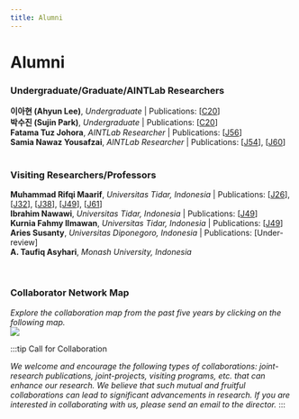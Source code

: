 ```yaml
---
title: Alumni
---
```


# Alumni

### <highlight  color="#04be58">Undergraduate/Graduate/AINTLab Researchers</highlight>

<b>이아현 (Ahyun Lee)</b>, <i>Undergraduate</i> | Publications: [<a target='_blank' alt='link' rel='noopener noreferrer' href='https://aintlab.com/publications#:~:text=DOI:10.1109/3ICT60104.2023.10391550'>C20</a>]
<br/>
<b>박수진 (Sujin Park)</b>, <i>Undergraduate</i> | Publications: [<a target='_blank' alt='link' rel='noopener noreferrer' href='https://aintlab.com/publications#:~:text=DOI:10.1109/3ICT60104.2023.10391550'>C20</a>]
<br/>
<b>Fatama Tuz Johora</b>, <i>AINTLab Researcher</i> | Publications: 
[<a target='_blank' alt='link' rel='noopener noreferrer' href='https://aintlab.com/publications#:~:text=https://doi.org/10.3390/math12223515'>J56</a>]
<br/>
<b>Samia Nawaz Yousafzai</b>, <i>AINTLab Researcher</i> | Publications: 
[<a target='_blank' alt='link' rel='noopener noreferrer' href='https://aintlab.com/publications#:~:text=doi.org/10.3390/math12203294'>J54</a>],
[<a target='_blank' alt='link' rel='noopener noreferrer' href='https://aintlab.com/publications#:~:text=doi.org/10.1016/j.compag.2024.109706'>J60</a>]
<br/>
<br/>

### <highlight  color="#0184c6">Visiting Researchers/Professors</highlight>

<b>Muhammad Rifqi Maarif</b>, <i>Universitas Tidar, Indonesia</i> | Publications: 
[<a target='_blank' alt='link' rel='noopener noreferrer' href='https://aintlab.com/publications#:~:text=doi:10.3390/app13010037'>J26</a>],
[<a target='_blank' alt='link' rel='noopener noreferrer' href='https://aintlab.com/publications#:~:text=doi:10.3390/info14050265'>J32</a>],
[<a target='_blank' alt='link' rel='noopener noreferrer' href='https://aintlab.com/publications#:~:text=doi.org/10.3390/su16010172'>J38</a>],
[<a target='_blank' alt='link' rel='noopener noreferrer' href='https://aintlab.com/publications#:~:text=doi.org/10.3390/info15080499'>J49</a>],
[<a target='_blank' alt='link' rel='noopener noreferrer' href='https://aintlab.com/publications#:~:text=doi:10.1002/sd.3323'>J61</a>]
<br/>
<b>Ibrahim Nawawi</b>, <i>Universitas Tidar, Indonesia</i> | Publications: [<a target='_blank' alt='link' rel='noopener noreferrer' href='https://aintlab.com/publications#:~:text=doi.org/10.3390/info15080499'>J49</a>]
<br/>
<b>Kurnia Fahmy Ilmawan</b>, <i>Universitas Tidar, Indonesia</i> | Publications: [<a target='_blank' alt='link' rel='noopener noreferrer' href='https://aintlab.com/publications#:~:text=doi.org/10.3390/info15080499'>J49</a>]
<br/>
<b>Aries Susanty</b>, <i>Universitas Diponegoro, Indonesia</i> | Publications: [Under-review]
<br/>
<b>A. Taufiq Asyhari</b>, <i>Monash University, Indonesia</i>
<br/>

<br/>

### <highlight  color="#980606">Collaborator Network Map</highlight>

<i>Explore the collaboration map from the past five years by clicking on the following map.</i><br/>
<a href="https://sejong.elsevierpure.com/en/persons/muhammad-syafrudin/network-map#network-map-container" target="_blank">
<img src="/team/collaboration_map.png"/>
</a><br/>

:::tip Call for Collaboration

*We welcome and encourage the following types of collaborations: joint-research publications, joint-projects, visiting programs, etc. that can enhance our research. We believe that such mutual and fruitful collaborations can lead to significant advancements in research.*
*If you are interested in collaborating with us, please send an email to the director.*
:::